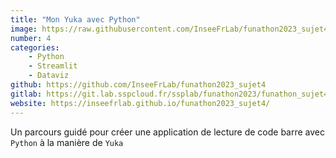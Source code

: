 ```yaml
---
title: "Mon Yuka avec Python"
image: https://raw.githubusercontent.com/InseeFrLab/funathon2023_sujet4/main/img/demo_yuka.png
number: 4
categories:
    - Python
    - Streamlit
    - Dataviz
github: https://github.com/InseeFrLab/funathon2023_sujet4
gitlab: https://git.lab.sspcloud.fr/ssplab/funathon2023/funathon_sujet4
website: https://inseefrlab.github.io/funathon2023_sujet4/
---
```



Un parcours guidé pour créer une application de lecture de code barre avec `Python` à la manière de `Yuka`